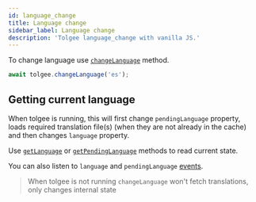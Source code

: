 ```yaml
---
id: language_change
title: Language change
sidebar_label: Language change
description: 'Tolgee language_change with vanilla JS.'
---
```


To change language use [`changeLanguage`](./api/core_package/tolgee.mdx#changelanguage) method.

```ts
await tolgee.changeLanguage('es');
```

## Getting current language

When tolgee is running, this will first change `pendingLanguage` property, loads required translation file(s) (when they are not already in the cache) and then changes `language` property.

Use [`getLanguage`](./api/core_package/tolgee.mdx#getlanguage) or [`getPendingLanguage`](./api/core_package/tolgee.mdx#getpendinglanguage) methods to read current state.

You can also listen to `language` and `pendingLanguage` [events](./api/core_package/events).

> When tolgee is not running `changeLanguage` won't fetch translations, only changes internal state
